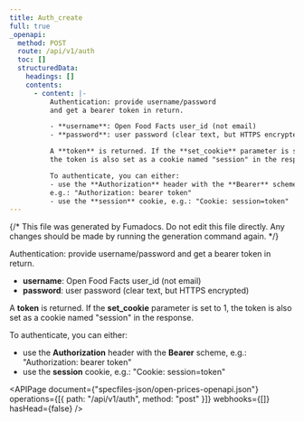 ```yaml
---
title: Auth_create
full: true
_openapi:
  method: POST
  route: /api/v1/auth
  toc: []
  structuredData:
    headings: []
    contents:
      - content: |-
          Authentication: provide username/password
          and get a bearer token in return.

          - **username**: Open Food Facts user_id (not email)
          - **password**: user password (clear text, but HTTPS encrypted)

          A **token** is returned. If the **set_cookie** parameter is set to 1,
          the token is also set as a cookie named "session" in the response.

          To authenticate, you can either:
          - use the **Authorization** header with the **Bearer** scheme,
          e.g.: "Authorization: bearer token"
          - use the **session** cookie, e.g.: "Cookie: session=token"
---
```


{/* This file was generated by Fumadocs. Do not edit this file directly. Any changes should be made by running the generation command again. */}

Authentication: provide username/password
and get a bearer token in return.

- **username**: Open Food Facts user_id (not email)
- **password**: user password (clear text, but HTTPS encrypted)

A **token** is returned. If the **set_cookie** parameter is set to 1,
the token is also set as a cookie named "session" in the response.

To authenticate, you can either:

- use the **Authorization** header with the **Bearer** scheme,
  e.g.: "Authorization: bearer token"
- use the **session** cookie, e.g.: "Cookie: session=token"

<APIPage
  document={"specfiles-json/open-prices-openapi.json"}
  operations={[{ path: "/api/v1/auth", method: "post" }]}
  webhooks={[]}
  hasHead={false}
/>
